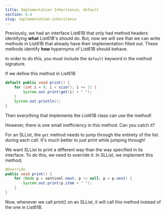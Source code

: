 ```yaml
---
title: Implementation Inheritance, default
section: 9.4
slug: implementation-inheritance
---
```


Previously, we had an interface List61B that only had method headers identifying **what** List61B's should do. But, now we will see that we can write methods in List61B that already have their implementation filled out. These methods identify **how** hypernyms of List61B should behave.

In order to do this, you must include the `default` keyword in the method signature.

If we define this method in List61B

```java
default public void print() {
    for (int i = 0; i < size(); i += 1) {
        System.out.print(get(i) + " ");
    }
    System.out.println();
}
```

Then everything that implements the List61B class can use the method!

However, there is one small inefficiency in this method. Can you catch it?

For an SLList, the `get` method needs to jump through the entirety of the list. during each call. It's much better to just print while jumping through!

We want SLList to print a different way than the way specified in its interface. To do this, we need to override it. In SLList, we implement this method;

```java
@Override
public void print() {
    for (Node p = sentinel.next; p != null; p = p.next) {
        System.out.print(p.item + " ");
    }
}
```

Now, whenever we call print() on an SLList, it will call this method instead of the one in List61B.
